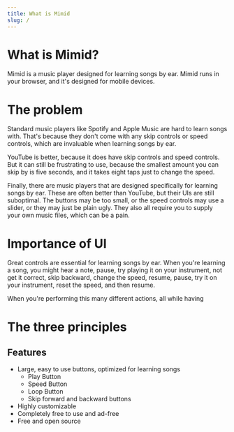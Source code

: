 ```yaml
---
title: What is Mimid
slug: /
---
```


# What is Mimid?

Mimid is a music player designed for learning songs by ear.
Mimid runs in your browser, and it's designed for mobile devices.

# The problem

Standard music players like Spotify and Apple Music are hard to learn songs with.
That's because they don't come with any skip controls or speed controls,
which are invaluable when learning songs by ear.

YouTube is better, because it does have skip controls and speed controls.
But it can still be frustrating to use, because the smallest amount you can skip by is five seconds,
and it takes eight taps just to change the speed.

Finally, there are music players that are designed specifically for learning songs by ear.
These are often better than YouTube, but their UIs are still suboptimal.
The buttons may be too small, or the speed controls may use a slider, or they may just be plain ugly.
They also all require you to supply your own music files, which can be a pain.

# Importance of UI

Great controls are essential for learning songs by ear.
When you're learning a song, you might hear a note,
pause, try playing it on your instrument, not get it correct,
skip backward, change the speed, resume, pause, try it on your instrument,
reset the speed, and then resume.

When you're performing this many different actions,
all while having

# The three principles

## Features

- Large, easy to use buttons, optimized for learning songs
  - Play Button
  - Speed Button
  - Loop Button
  - Skip forward and backward buttons
- Highly customizable
- Completely free to use and ad-free
- Free and open source

